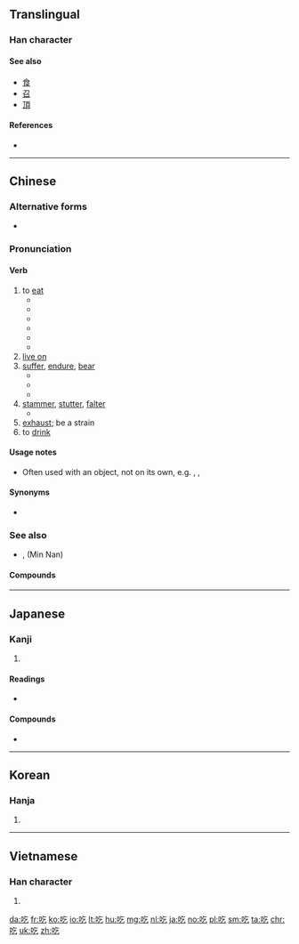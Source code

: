 {{also|喫}}
==Translingual==

===Han character===
{{Han char|rn=30|rad=口|as=03|sn=6|four=68017|canj=RON|ids=⿰口乞}}

====See also====
* [[食]]
* [[召]]
* [[頂]]

====References====
* {{Han ref|kx=0174.170|dkj=03280|dj=0387.100|hdz=10579.050|uh=5403|ud=21507|bh=A659|bd=42585}}

----

==Chinese==
{{zh-forms}}
{{stroke order}}

===Alternative forms===
* {{zh-l|喫}}

===Pronunciation===
{{zh-pron
|m=chī
|c=hek3
|w=4qiq
|mc=y
|ma=y
|cat=v,a
}}

====Verb====
{{zh-verb}}

# to [[eat]]
#* {{zh-usex|耶和華 說，誰 告訴 你 赤身露體 呢？莫非 你 吃 了 我 吩咐 你 不可 吃 的 那 樹 上 的 果子{zi} 嗎？|And he (Yehova) said, Who told thee that thou wast naked? Hast thou eaten of the tree, whereof I commanded thee that thou shouldest not eat?}}
#* {{zh-usex|他 很 喜歡 吃飯。|He loves to '''eat'''.}}
#* {{zh-usex|你 吃飯 了 嗎？|Have you eaten? (also a greeting)}}
#* {{zh-usex|你 吃 過 飯 嗎？|Have you eaten? (also a greeting)}}
#* {{zh-usex|你 吃飯 了 沒有？|Have you eaten? (also a greeting)}}
#* {{zh-usex|儂 飯 吃 過 了 𠲎？|Have you eaten? (also a greeting)|SH}}
# [[live on]]
# [[suffer]], [[endure]], [[bear]]
#* {{zh-l|吃苦|to endure hardship}}
#* {{zh-l|吃虧|to suffer losses, to be at a disadvantage}}
#* {{zh-usex|他 胸口 '''吃''' 了 一 槍。|He '''took''' a bullet in the chest.}}
# [[stammer]], [[stutter]], [[falter]]
#* {{zh-l|口吃|to stammer, to stutter}}
# [[exhaust]]; be a strain
# to [[drink]]

====Usage notes====
* Often used with an object, not on its own, e.g. {{zh-l|吃飯}}, {{zh-l|吃菜}}, {{zh-l|吃東西}}

====Synonyms====
* {{zh-l|食}} {{qualifier|literary, dialectal, Cantonese}}

===See also===
* {{zh-l|唅}}, {{zh-l|含}} (Min Nan)

====Compounds====
{{der3
|{{zh-l|吃白飯}}
|{{zh-l|吃白眼}}
|{{zh-l|吃敗仗}}
|{{zh-l|吃飽}}
|{{zh-l|吃飽了撐的}}
|{{zh-l|吃閉門羹}}
|{{zh-l|吃不到}}
|{{zh-l|吃不得}}
|{{zh-l|吃不動}}
|{{zh-l|吃不慣}}
|{{zh-l|吃不好}}
|{{zh-l|吃不開}}
|{{zh-l|吃不來}}
|{{zh-l|吃不了，兜著走}}
|{{zh-l|吃不了}}
|{{zh-l|吃不起}}
|{{zh-l|吃不上}}
|{{zh-l|吃不透}}
|{{zh-l|吃不下}}
|{{zh-l|吃不消|tr=chībuxiāo}}
|{{zh-l|吃不住}}
|{{zh-l|吃不准}} {{attention|zh|吃不準?}}
|{{zh-l|吃茶}}
|{{zh-l|吃吃喝喝}}
|{{zh-l|吃醋|tr=chīcù}}
|{{zh-l|吃大鍋飯}}
|{{zh-l|吃刀}}
|{{zh-l|吃得開}}
|{{zh-l|吃得苦中苦，方為人上人}}
|{{zh-l|吃得來}}
|{{zh-l|吃得了}}
|{{zh-l|吃得下}}
|{{zh-l|吃得消}}
|{{zh-l|吃得住}}
|{{zh-l|吃掉}}
|{{zh-l|吃定心丸}}
|{{zh-l|吃豆腐|tr=chī dòufu}}
|{{zh-l|吃獨食}}, {{zh-l|吃獨食兒}}
|{{zh-l|吃兒}}
|{{zh-l|吃耳光}}
|{{zh-l|吃飯|tr=chīfàn}}
|{{zh-l|吃乾醋}}
|{{zh-l|吃乾飯}}
|{{zh-l|吃功夫}}
|{{zh-l|吃官司}}
|{{zh-l|吃管子}}
|{{zh-l|吃慣}}
|{{zh-l|吃好}}
|{{zh-l|吃喝兒}}
|{{zh-l|吃喝嫖賭}}
|{{zh-l|吃喝玩樂|tr=chīhēwánlè}}
|{{zh-l|吃黑棗兒}}
|{{zh-l|吃後悔藥}}, {{zh-l|吃後悔藥兒}}
|{{zh-l|吃花酒}}
|{{zh-l|吃皇糧}}
|{{zh-l|吃回扣}}
|{{zh-l|吃回頭草}}
|{{zh-l|吃葷}}
|{{zh-l|吃貨}}
|{{zh-l|吃緊}}
|{{zh-l|吃勁}}, {{zh-l|吃勁兒}}
|{{zh-l|吃驚|tr=chījīng}}
|{{zh-l|吃酒}}
|{{zh-l|吃開口飯}}
|{{zh-l|吃糠咽菜}}
|{{zh-l|吃客}}
|{{zh-l|吃空額}}
|{{zh-l|吃苦|tr=chīkǔ}}
|{{zh-l|吃苦頭}}
|{{zh-l|吃虧|tr=chīkuī}}
|{{zh-l|吃勞保}}
|{{zh-l|吃老本}}, {{zh-l|吃老本兒}}
|{{zh-l|吃纍}}
|{{zh-l|吃裏爬外}}
|{{zh-l|吃力|tr=chīlì}}
|{{zh-l|吃零食}}
|{{zh-l|吃零嘴}}
|{{zh-l|吃碼頭}}
|{{zh-l|吃悶虧}}
|{{zh-l|吃膩}}
|{{zh-l|吃偏飯}}
|{{zh-l|吃槍藥}}
|{{zh-l|吃槍子}}, {{zh-l|吃槍子兒}}
|{{zh-l|吃青}}
|{{zh-l|吃青春飯}}
|{{zh-l|吃請}}
|{{zh-l|吃人家的嘴軟，拿人家的手短}}
|{{zh-l|吃軟不吃硬}}
|{{zh-l|吃軟飯}}
|{{zh-l|吃傷}}
|{{zh-l|吃商品糧}}
|{{zh-l|吃食}}, {{zh-l|吃食兒}}
|{{zh-l|吃食堂}}
|{{zh-l|吃水}}
|{{zh-l|吃水不忘掘井人}}
|{{zh-l|吃素}}
|{{zh-l|吃透}}
|{{zh-l|吃席}}
|{{zh-l|吃喜酒}}
|{{zh-l|吃閒飯}}
|{{zh-l|吃現成飯}}
|{{zh-l|吃相}}
|{{zh-l|吃香|tr=chīxiāng}}
|{{zh-l|吃小虧，占大便宜}}
|{{zh-l|吃小灶}}
|{{zh-l|吃心}}
|{{zh-l|吃鴨蛋}}
|{{zh-l|吃啞巴虧}}
|{{zh-l|吃一驚|tr=chī yī jīng}}
|{{zh-l|吃一塹，長一智}}
|{{zh-l|吃贓}}
|{{zh-l|吃齋}}
|{{zh-l|吃著碗裏，望著鍋裏}}
|{{zh-l|吃重}}
|{{zh-l|吃主}}, {{zh-l|吃主兒}}
|{{zh-l|吃住}}
|{{zh-l|吃准}} {{attention|zh|吃準?}}
|{{zh-l|吃租}}
|{{zh-l|吃嘴}}
|{{zh-l|吃罪}}
|{{zh-l|街頭小吃|tr=jiētóu xiǎochī||street food}}
}}

{{zh-cat|Beginning}}

----

==Japanese==

===Kanji===
{{ja-kanji|grade=|rs=口03}}

# {{defn|lang=ja|sort=口03}}

====Readings====
* {{ja-readings|on=[[きつ]] (kitsu), [[こち]] (kochi)|kun=[[どもる]] (domoru)}}

====Compounds====
* {{ja-r|吃逆|しゃっくり}}

----

==Korean==

===Hanja===
{{ko-hanja|hangeul=흘|rv=heul|mr=hŭl}}

# {{defn|lang=ko|sort=口03}}

----

==Vietnamese==

===Han character===
{{vi-hantu|[[cật]], [[khật]], [[hấc]], [[hất]], [[hớt]], [[ngát]], [[ngặt]], [[ngật]], [[ực]]|rs=口03}}

# {{defn|lang=vi|sort=口03}}

[[da:吃]]
[[fr:吃]]
[[ko:吃]]
[[io:吃]]
[[lt:吃]]
[[hu:吃]]
[[mg:吃]]
[[nl:吃]]
[[ja:吃]]
[[no:吃]]
[[pl:吃]]
[[sm:吃]]
[[ta:吃]]
[[chr:吃]]
[[uk:吃]]
[[zh:吃]]
